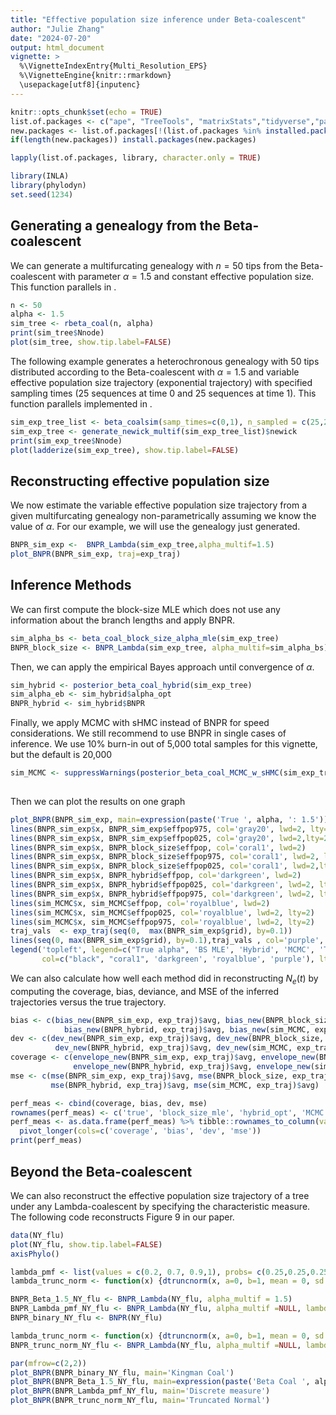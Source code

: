 ```yaml
---
title: "Effective population size inference under Beta-coalescent"
author: "Julie Zhang"
date: "2024-07-20"
output: html_document
vignette: >
  %\VignetteIndexEntry{Multi_Resolution_EPS}
  %\VignetteEngine{knitr::rmarkdown}
  \usepackage[utf8]{inputenc}
---
```


```r
knitr::opts_chunk$set(echo = TRUE)
list.of.packages <- c("ape", "TreeTools", "matrixStats","tidyverse","parallel")
new.packages <- list.of.packages[!(list.of.packages %in% installed.packages()[,"Package"])]
if(length(new.packages)) install.packages(new.packages)

lapply(list.of.packages, library, character.only = TRUE) 

library(INLA)
library(phylodyn)
set.seed(1234)
```

## Generating a genealogy from the Beta-coalescent

We can generate a multifurcating genealogy with $n=50$ tips from the Beta-coalescent with parameter $\alpha=1.5$ and constant effective population size. This function parallels \texttt{rcoal()} in \texttt{ape}. 

```r
n <- 50
alpha <- 1.5
sim_tree <- rbeta_coal(n, alpha)
print(sim_tree$Nnode)
plot(sim_tree, show.tip.label=FALSE)
```

The following example generates a heterochronous genealogy with 50 tips distributed according to the Beta-coalescent with $\alpha=1.5$ and variable effective population size trajectory (exponential trajectory) with specified sampling times (25 sequences at time 0 and 25 sequences at time 1). This function parallels \texttt{coalsim()} implemented in \texttt{phylodyn}. 

```r
sim_exp_tree_list <- beta_coalsim(samp_times=c(0,1), n_sampled = c(25,25), alpha=1.5, traj=exp_traj)
sim_exp_tree <- generate_newick_multif(sim_exp_tree_list)$newick
print(sim_exp_tree$Nnode)
plot(ladderize(sim_exp_tree), show.tip.label=FALSE)
```

## Reconstructing effective population size

We now estimate the variable effective population size trajectory from a given multifurcating genealogy non-parametrically assuming we know the value of $\alpha$. For our example, we will use the genealogy just generated.

```r
BNPR_sim_exp <-  BNPR_Lambda(sim_exp_tree,alpha_multif=1.5)
plot_BNPR(BNPR_sim_exp, traj=exp_traj)
```

## Inference Methods

We can first compute the block-size MLE which does not use any information about the branch lengths and apply BNPR. 

```r
sim_alpha_bs <- beta_coal_block_size_alpha_mle(sim_exp_tree)
BNPR_block_size <- BNPR_Lambda(sim_exp_tree, alpha_multif=sim_alpha_bs)
```

Then, we can apply the empirical Bayes approach until convergence of $\alpha$. 

```r
sim_hybrid <- posterior_beta_coal_hybrid(sim_exp_tree)
sim_alpha_eb <- sim_hybrid$alpha_opt
BNPR_hybrid <- sim_hybrid$BNPR 
```

Finally, we apply MCMC with sHMC instead of BNPR for speed considerations. We still recommend to use BNPR in single cases of inference. We use 10\% burn-in out of 5,000 total samples for this vignette, but the default is 20,000

```r
sim_MCMC <- suppressWarnings(posterior_beta_coal_MCMC_w_sHMC(sim_exp_tree, nsamp_total=5000))
  
```

Then we can plot the results on one graph 

```r
plot_BNPR(BNPR_sim_exp, main=expression(paste('True ', alpha, ': 1.5')))
lines(BNPR_sim_exp$x, BNPR_sim_exp$effpop975, col='gray20', lwd=2, lty=2)
lines(BNPR_sim_exp$x, BNPR_sim_exp$effpop025, col='gray20', lwd=2,lty=2)
lines(BNPR_sim_exp$x, BNPR_block_size$effpop, col='coral1', lwd=2)
lines(BNPR_sim_exp$x, BNPR_block_size$effpop975, col='coral1', lwd=2, lty=2)
lines(BNPR_sim_exp$x, BNPR_block_size$effpop025, col='coral1', lwd=2,lty=2)
lines(BNPR_sim_exp$x, BNPR_hybrid$effpop, col='darkgreen', lwd=2)
lines(BNPR_sim_exp$x, BNPR_hybrid$effpop025, col='darkgreen', lwd=2, lty=2)
lines(BNPR_sim_exp$x, BNPR_hybrid$effpop975, col='darkgreen', lwd=2, lty=2)
lines(sim_MCMC$x, sim_MCMC$effpop, col='royalblue', lwd=2)
lines(sim_MCMC$x, sim_MCMC$effpop025, col='royalblue', lwd=2, lty=2)
lines(sim_MCMC$x, sim_MCMC$effpop975, col='royalblue', lwd=2, lty=2)
traj_vals  <- exp_traj(seq(0,  max(BNPR_sim_exp$grid), by=0.1))
lines(seq(0, max(BNPR_sim_exp$grid), by=0.1),traj_vals , col='purple', lwd=2)
legend('topleft', legend=c("True alpha", 'BS MLE', 'Hybrid', 'MCMC', 'True trajectory'),
       col=c("black", "coral1", 'darkgreen', 'royalblue', 'purple'), lty=1, cex=0.8, lwd=2)

```

We can also calculate how well each method did in reconstructing $N_e(t)$ by computing the coverage, bias, deviance, and MSE of the inferred trajectories versus the true trajectory. 

```r
bias <- c(bias_new(BNPR_sim_exp, exp_traj)$avg, bias_new(BNPR_block_size, exp_traj)$avg, 
            bias_new(BNPR_hybrid, exp_traj)$avg, bias_new(sim_MCMC, exp_traj)$avg)
dev <- c(dev_new(BNPR_sim_exp, exp_traj)$avg, dev_new(BNPR_block_size, exp_traj)$avg, 
          dev_new(BNPR_hybrid, exp_traj)$avg, dev_new(sim_MCMC, exp_traj)$avg)
coverage <- c(envelope_new(BNPR_sim_exp, exp_traj)$avg, envelope_new(BNPR_block_size, exp_traj)$avg, 
              envelope_new(BNPR_hybrid, exp_traj)$avg, envelope_new(sim_MCMC, exp_traj)$avg)
mse <- c(mse(BNPR_sim_exp, exp_traj)$avg, mse(BNPR_block_size, exp_traj)$avg, 
         mse(BNPR_hybrid, exp_traj)$avg, mse(sim_MCMC, exp_traj)$avg)

perf_meas <- cbind(coverage, bias, dev, mse)
rownames(perf_meas) <- c('true', 'block_size_mle', 'hybrid_opt', 'MCMC')
perf_meas <- as.data.frame(perf_meas) %>% tibble::rownames_to_column(var = "method") %>%
  pivot_longer(cols=c('coverage', 'bias', 'dev', 'mse'))
print(perf_meas)
```


## Beyond the Beta-coalescent 

We can also reconstruct the effective population size trajectory of a tree under any Lambda-coalescent by specifying the characteristic measure. The following code reconstructs Figure 9 in our paper. 

```r
data(NY_flu)
plot(NY_flu, show.tip.label=FALSE)
axisPhylo()

lambda_pmf <- list(values = c(0.2, 0.7, 0.9,1), probs= c(0.25,0.25,0.25,0.25))
lambda_trunc_norm <- function(x) {dtruncnorm(x, a=0, b=1, mean = 0, sd = 1)}

BNPR_Beta_1.5_NY_flu <- BNPR_Lambda(NY_flu, alpha_multif = 1.5) 
BNPR_Lambda_pmf_NY_flu <- BNPR_Lambda(NY_flu, alpha_multif =NULL, lambda_meas = lambda_pmf) 
BNPR_binary_NY_flu <- BNPR(NY_flu)

lambda_trunc_norm <- function(x) {dtruncnorm(x, a=0, b=1, mean = 0, sd = 1)}
BNPR_trunc_norm_NY_flu <- BNPR_Lambda(NY_flu, alpha_multif =NULL, lambda_meas = lambda_trunc_norm) 

par(mfrow=c(2,2))
plot_BNPR(BNPR_binary_NY_flu, main='Kingman Coal')
plot_BNPR(BNPR_Beta_1.5_NY_flu, main=expression(paste('Beta Coal ', alpha, '=1.5')))
plot_BNPR(BNPR_Lambda_pmf_NY_flu, main='Discrete measure')
plot_BNPR(BNPR_trunc_norm_NY_flu, main='Truncated Normal')
```

 
